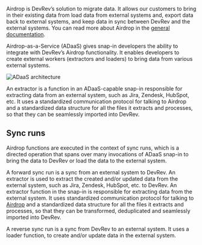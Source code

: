 Airdrop is DevRev’s solution to migrate data. It allows our customers to bring in their existing data from
load data from external systems and, export data back to external systems, and keep data in sync between DevRev and the external systems.
You can read more about Airdrop in the [general documentation](https://docs.devrev.ai/import#airdrop-features).

Airdrop-as-a-Service (ADaaS) gives snap-in developers the ability to integrate with DevRev’s Airdrop functionality.
It enables developers to create external workers (extractors and loaders) to bring data from various external systems.

![ADaaS architecture](../../img/adaas/adaas-architecture.svg)

An extractor is a function in an ADaaS-capable snap-in responsible for extracting data from an external system, such as Jira, Zendesk,
HubSpot, etc. It uses a standardized communication protocol for talking to Airdrop and a standardized
data structure for all the files it extracts and processes, so that they can be seamlessly imported into DevRev.

## Sync runs

Airdrop functions are executed in the context of sync runs, which is a directed operation that spans over many invocations
of ADaaS snap-in to bring the data to DevRev or load the data to the external system.

A forward sync run is a sync from an external system to DevRev. An extractor is used to extract the created and/or
updated data from the external system, such as Jira, Zendesk, HubSpot, etc. to DevRev. An extractor function
in the snap-in is responsible for extracting data from the external system. It uses standardized communication protocol
for talking to [Airdrop](https://docs.devrev.ai/import#airdrop-features) and a standardized data structure for all the files
it extracts and processes, so that they can be transformed, deduplicated and seamlessly imported into DevRev.

A reverse sync run is a sync from DevRev to an external system. It uses a loader function, to create and/or update data
in the external system.


